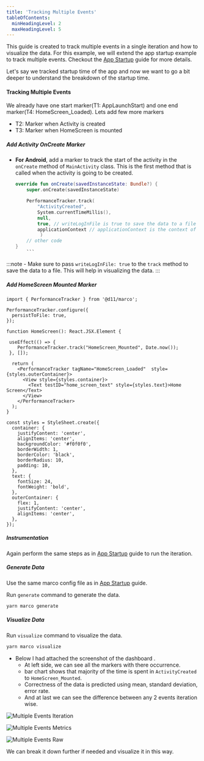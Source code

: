 ```yaml
---
title: 'Tracking Multiple Events'
tableOfContents:
  minHeadingLevel: 2
  maxHeadingLevel: 5
---
```



This guide is created to track multiple events in a single iteration and how to visualize the data. For this example, we will extend the app startup example to track multiple events.
Checkout the [App Startup](/guides/app-startup) guide for more details.

Let's say we tracked startup time of the app and now we want to go a bit deeper to understand the breakdown of the startup time.

#### Tracking Multiple Events

We already have one start marker(T1: AppLaunchStart) and one end marker(T4: HomeScreen_Loaded). Lets add few more markers
- T2: Marker when Activity is created
- T3: Marker when HomeScreen is mounted

##### Add Activity OnCreate Marker

- **For Android**, add a marker to track the start of the activity in the `onCreate` method of `MainActivity` class. This is the first method that is called when the activity is going to be created.

    ```kotlin frame="none"
    override fun onCreate(savedInstanceState: Bundle?) {
        super.onCreate(savedInstanceState)

        PerformanceTracker.track(
            "ActivityCreated", 
            System.currentTimeMillis(), 
            null,
            true, // writeLogInFile is true to save the data to a file
            applicationContext // applicationContext is the context of the app to write the data to a file
             )
        // other code
    }
        ```
:::note
    - Make sure to pass `writeLogInFile: true` to the `track` method to save the data to a file. This will help in visualizing the data.
:::

##### Add HomeScreen Mounted Marker

```tsx collapse={23-40, 14-18, 3-5}
import { PerformanceTracker } from '@d11/marco';

PerformanceTracker.configure({
  persistToFile: true,
});

function HomeScreen(): React.JSX.Element {

 useEffect(() => {
    PerformanceTracker.track("HomeScreen_Mounted", Date.now());
 }, []);

  return (
    <PerformanceTracker tagName="HomeScreen_Loaded"  style={styles.outerContainer}>
      <View style={styles.container}>
        <Text testID="home_screen_text" style={styles.text}>Home Screen</Text>
      </View>
    </PerformanceTracker>
  );
}

const styles = StyleSheet.create({
  container: {
    justifyContent: 'center',
    alignItems: 'center',
    backgroundColor: '#f0f0f0',
    borderWidth: 1,
    borderColor: 'black',
    borderRadius: 10,
    padding: 10,
  },
  text: {
    fontSize: 24,
    fontWeight: 'bold',
  },
  outerContainer: {
    flex: 1,
    justifyContent: 'center',
    alignItems: 'center',
  },
});
```

##### Instrumentation

Again perform the same steps as in [App Startup](/guides/app-startup) guide to run the iteration.

##### Generate Data

Use the same marco config file as in [App Startup](/guides/app-startup) guide.

Run `generate` command to generate the data.

```sh frame="none"
yarn marco generate
```

##### Visualize Data

Run `visualize` command to visualize the data.

```sh frame="none"
yarn marco visualize
```

- Below I had attached the screenshot of the dashboard .
  - At left side, we can see all the markers with there occurrence.
  - bar chart shows that majority of the time is spent in `ActivityCreated` to `HomeScreen_Mounted`.
  - Correctness of the data is predicted using mean, standard deviation, error rate.
  - And at last we can see the difference between any 2 events iteration wise.

![Multiple Events Iteration](../../../assets/multiple-events-timeline.png)

![Multiple Events Metrics](../../../assets/multiple-events-metrics.png)

![Multiple Events Raw](../../../assets/multiple-events-raw.png)

We can break it down further if needed and visualize it in this way.